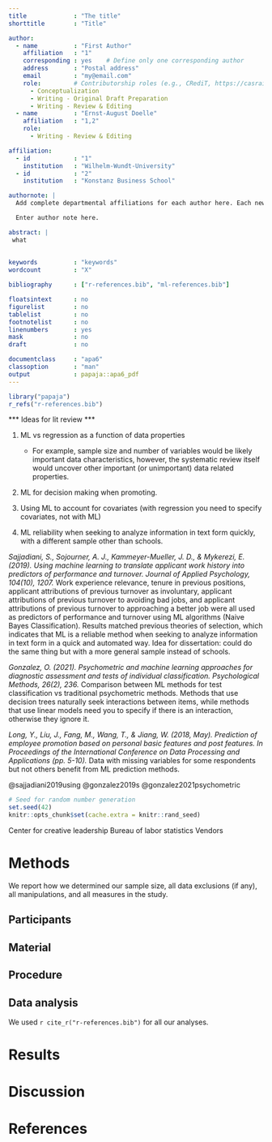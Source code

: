 ```yaml
---
title             : "The title"
shorttitle        : "Title"

author: 
  - name          : "First Author"
    affiliation   : "1"
    corresponding : yes    # Define only one corresponding author
    address       : "Postal address"
    email         : "my@email.com"
    role:         # Contributorship roles (e.g., CRediT, https://casrai.org/credit/)
      - Conceptualization
      - Writing - Original Draft Preparation
      - Writing - Review & Editing
  - name          : "Ernst-August Doelle"
    affiliation   : "1,2"
    role:
      - Writing - Review & Editing

affiliation:
  - id            : "1"
    institution   : "Wilhelm-Wundt-University"
  - id            : "2"
    institution   : "Konstanz Business School"

authornote: |
  Add complete departmental affiliations for each author here. Each new line herein must be indented, like this line.

  Enter author note here.

abstract: |
 what
 
  
keywords          : "keywords"
wordcount         : "X"

bibliography      : ["r-references.bib", "ml-references.bib"]

floatsintext      : no
figurelist        : no
tablelist         : no
footnotelist      : no
linenumbers       : yes
mask              : no
draft             : no

documentclass     : "apa6"
classoption       : "man"
output            : papaja::apa6_pdf
---
```


```r
library("papaja")
r_refs("r-references.bib")

```



*** Ideas for lit review ***

1. ML vs regression as a function of data properties
    + For example, sample size and number of variables would be likely important data characteristics, however, the systematic review itself would uncover other important (or unimportant) data related properties. 

2. ML for decision making when promoting.

3. Using ML to account for covariates (with regression you need to specify covariates, not with ML)

4. ML reliability when seeking to analyze information in text form quickly, with a different sample other than schools.



*Sajjadiani, S., Sojourner, A. J., Kammeyer-Mueller, J. D., & Mykerezi, E. (2019). Using machine learning to translate applicant work history into predictors of performance and turnover. Journal of Applied Psychology, 104(10), 1207.*
Work experience relevance, tenure in previous positions, applicant attributions of previous turnover as involuntary, applicant attributions of previous turnover to avoiding bad jobs, and applicant attributions of previous turnover to approaching a better job were all used as predictors of performance and turnover using ML algorithms (Naive Bayes Classification). Results matched previous theories of selection, which indicates that ML is a reliable method when seeking to analyze information in text form in a quick and automated way. Idea for dissertation: could do the same thing but with a more general sample instead of schools. 


*Gonzalez, O. (2021). Psychometric and machine learning approaches for diagnostic assessment and tests of individual classification. Psychological Methods, 26(2), 236.*
Comparison between ML methods for test classification vs traditional psychometric methods. Methods that use decision trees naturally seek interactions between items, while methods that use linear models need you to specify if there is an interaction, otherwise they ignore it. 


*Long, Y., Liu, J., Fang, M., Wang, T., & Jiang, W. (2018, May). Prediction of employee promotion based on personal basic features and post features. In Proceedings of the International Conference on Data Processing and Applications (pp. 5-10).*
Data with missing variables for some respondents but not others benefit from ML prediction methods. 







@sajjadiani2019using
@gonzalez2019s
@gonzalez2021psychometric


```r
# Seed for random number generation
set.seed(42)
knitr::opts_chunk$set(cache.extra = knitr::rand_seed)
```

Center for creative leadership
Bureau of labor statistics
Vendors

# Methods
We report how we determined our sample size, all data exclusions (if any), all manipulations, and all measures in the study. <!-- 21-word solution (Simmons, Nelson & Simonsohn, 2012; retrieved from http://ssrn.com/abstract=2160588) -->

## Participants

## Material

## Procedure

## Data analysis
We used `r cite_r("r-references.bib")` for all our analyses.


# Results

# Discussion


\newpage

# References

\begingroup
\setlength{\parindent}{-0.5in}
\setlength{\leftskip}{0.5in}

<div id="refs" custom-style="Bibliography"></div>
\endgroup
